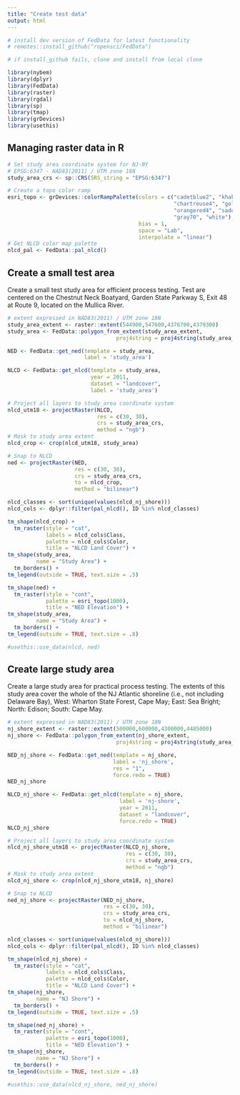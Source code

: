 ```yaml
---
title: "Create test data"
output: html
---
```


```r
# install dev version of FedData for latest functionality
# remotes::install_github("ropensci/FedData")

# if install_github fails, clone and install from local clone
```

```r
library(nybem)
library(dplyr)
library(FedData)
library(raster)
library(rgdal)
library(sp)
library(tmap)
library(grDevices)
library(usethis)
```

## Managing raster data in R

```r
# Set study area coordinate system for NJ-NY
# EPSG:6347 - NAD83(2011) / UTM zone 18N
study_area_crs <- sp::CRS(SRS_string = "EPSG:6347")
```

```r
# Create a topo color ramp
esri_topo <- grDevices::colorRampPalette(colors = c("cadetblue2", "khaki1",
                                                    "chartreuse4", "goldenrod1",
                                                    "orangered4", "saddlebrown",
                                                    "gray70", "white"),
                                         bias = 1,
                                         space = "Lab",
                                         interpolate = "linear")
# Get NLCD color map palette
nlcd_pal <- FedData::pal_nlcd()
```

## Create a small test area
Create a small test study area for efficient process testing. Test are centered on the Chestnut Neck Boatyard, Garden State Parkway S, Exit 48 at Route 9, located on the Mullica River. 
```r
# extent expressed in NAD83(2011) / UTM zone 18N
study_area_extent <- raster::extent(544900,547600,4376700,4379300)
study_area <- FedData::polygon_from_extent(study_area_extent, 
                                  proj4string = proj4string(study_area_crs))
```

```r
NED <- FedData::get_ned(template = study_area, 
                        label = 'study_area')
```

```r
NLCD <- FedData::get_nlcd(template = study_area, 
                          year = 2011, 
                          dataset = "landcover", 
                          label = 'study_area')
```

```r
# Project all layers to study_area coordinate system
nlcd_utm18 <- projectRaster(NLCD, 
                            res = c(30, 30),
                            crs = study_area_crs,
                            method = "ngb")
# Mask to study area extent
nlcd_crop <- crop(nlcd_utm18, study_area)

# Snap to NLCD
ned <- projectRaster(NED, 
                     res = c(30, 30),
                     crs = study_area_crs,
                     to = nlcd_crop,
                     method = "bilinear")
```

```r
nlcd_classes <- sort(unique(values(nlcd_nj_shore)))
nlcd_cols <- dplyr::filter(pal_nlcd(), ID %in% nlcd_classes)

tm_shape(nlcd_crop) +
  tm_raster(style = "cat",
            labels = nlcd_cols$Class,
            palette = nlcd_cols$Color,
            title = "NLCD Land Cover") + 
tm_shape(study_area, 
         name = "Study Area") + 
  tm_borders() +
tm_legend(outside = TRUE, text.size = .5)
```

```r
tm_shape(ned) +
  tm_raster(style = "cont", 
            palette = esri_topo(1000), 
            title = "NED Elevation") + 
tm_shape(study_area, 
         name = "Study Area") + 
  tm_borders() +
tm_legend(outside = TRUE, text.size = .8)
```

```r
#usethis::use_data(nlcd, ned)
```


## Create large study area
Create a large study area for practical process testing. The extents of this study area cover the whole of the NJ Atlantic shoreline (i.e., not including Delaware Bay), West: Wharton State Forest, Cape May; East: Sea Bright; North: Edison; South: Cape May. 

```r
# extent expressed in NAD83(2011) / UTM zone 18N
nj_shore_extent <- raster::extent(500000,600000,4300000,4485000)
nj_shore <- FedData::polygon_from_extent(nj_shore_extent, 
                                  proj4string = proj4string(study_area_crs))
```

```r
NED_nj_shore <- FedData::get_ned(template = nj_shore, 
                                 label = 'nj_shore',
                                 res = "1",
                                 force.redo = TRUE)
NED_nj_shore
```

```r
NLCD_nj_shore <- FedData::get_nlcd(template = nj_shore, 
                                   label = 'nj-shore',
                                   year = 2011, 
                                   dataset = "landcover", 
                                   force.redo = TRUE)
NLCD_nj_shore
```

```r
# Project all layers to study_area coordinate system
nlcd_nj_shore_utm18 <- projectRaster(NLCD_nj_shore, 
                                     res = c(30, 30),
                                     crs = study_area_crs,
                                     method = "ngb")
# Mask to study area extent
nlcd_nj_shore <- crop(nlcd_nj_shore_utm18, nj_shore)

# Snap to NLCD
ned_nj_shore <- projectRaster(NED_nj_shore, 
                              res = c(30, 30),
                              crs = study_area_crs,
                              to = nlcd_nj_shore,
                              method = "bilinear")
```

```r
nlcd_classes <- sort(unique(values(nlcd_nj_shore)))
nlcd_cols <- dplyr::filter(pal_nlcd(), ID %in% nlcd_classes)

tm_shape(nlcd_nj_shore) +
  tm_raster(style = "cat",
            labels = nlcd_cols$Class,
            palette = nlcd_cols$Color,
            title = "NLCD Land Cover") + 
tm_shape(nj_shore, 
         name = "NJ Shore") + 
  tm_borders() +
tm_legend(outside = TRUE, text.size = .5)
```

```r
tm_shape(ned_nj_shore) +
  tm_raster(style = "cont", 
            palette = esri_topo(1000), 
            title = "NED Elevation") + 
tm_shape(nj_shore,
         name = "NJ Shore") +
  tm_borders() +
tm_legend(outside = TRUE, text.size = .8)
```

```r
#usethis::use_data(nlcd_nj_shore, ned_nj_shore)
```

